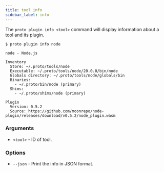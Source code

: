 ```yaml
---
title: tool info
sidebar_label: info
---
```



<VersionLabel version="0.23.0" header />

The `proto plugin info <tool>` command will display information about a tool and its plugin.

```
$ proto plugin info node

node - Node.js

Inventory
  Store: ~/.proto/tools/node
  Executable: ~/.proto/tools/node/20.0.0/bin/node
  Globals directory: ~/.proto/tools/node/globals/bin
  Binaries:
    - ~/.proto/bin/node (primary)
  Shims:
    - ~/.proto/shims/node (primary)

Plugin
  Version: 0.5.2
  Source: https://github.com/moonrepo/node-plugin/releases/download/v0.5.2/node_plugin.wasm
```

### Arguments

- `<tool>` - ID of tool.

### Options

- `--json` - Print the info in JSON format.
